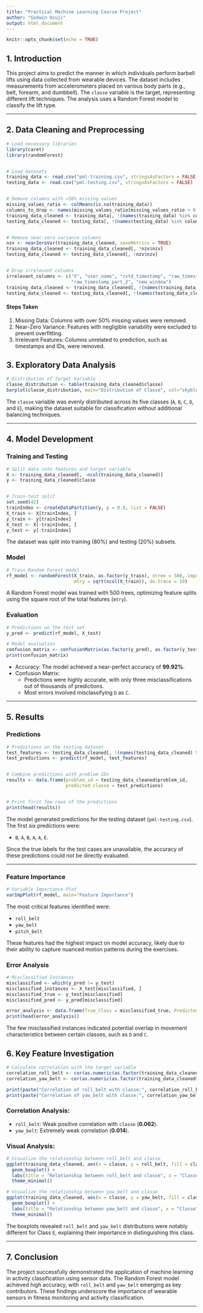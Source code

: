 ```yaml
---
title: "Practical Machine Learning Course Project"
author: "Godwin Osuji"
output: html_document
---
```


```r
knitr::opts_chunk$set(echo = TRUE)
```

## 1. Introduction
This project aims to predict the manner in which individuals perform barbell lifts using data collected from wearable devices. The dataset includes measurements from accelerometers placed on various body parts (e.g., belt, forearm, and dumbbell). The `classe` variable is the target, representing different lift techniques. The analysis uses a Random Forest model to classify the lift type.

---

## 2. Data Cleaning and Preprocessing

```r
# Load necessary libraries
library(caret)
library(randomForest)


# Load datasets
training_data <- read.csv("pml-training.csv", stringsAsFactors = FALSE)
testing_data <- read.csv("pml-testing.csv", stringsAsFactors = FALSE)


# Remove columns with >50% missing values
missing_values_ratio <- colMeans(is.na(training_data))
columns_to_drop <- names(missing_values_ratio[missing_values_ratio > 0.5])
training_data_cleaned <- training_data[, !(names(training_data) %in% columns_to_drop)]
testing_data_cleaned <- testing_data[, !(names(testing_data) %in% columns_to_drop)]


# Remove near-zero variance columns
nzv <- nearZeroVar(training_data_cleaned, saveMetrics = TRUE)
training_data_cleaned <- training_data_cleaned[, !nzv$nzv]
testing_data_cleaned <- testing_data_cleaned[, !nzv$nzv]


# Drop irrelevant columns
irrelevant_columns <- c("X", "user_name", "cvtd_timestamp", "raw_timestamp_part_1", 
                        "raw_timestamp_part_2", "new_window")
training_data_cleaned <- training_data_cleaned[, !(names(training_data_cleaned) %in% irrelevant_columns)]
testing_data_cleaned <- testing_data_cleaned[, !(names(testing_data_cleaned) %in% irrelevant_columns)]
```

#### Steps Taken
1. Missing Data: Columns with over 50% missing values were removed.
2. Near-Zero Variance: Features with negligible variability were excluded to prevent overfitting.
3. Irrelevant Features: Columns unrelated to prediction, such as timestamps and IDs, were removed.

## 3. Exploratory Data Analysis

```r
# Distribution of Target Variable
classe_distribution <- table(training_data_cleaned$classe)
barplot(classe_distribution, main="Distribution of Classe", col="skyblue", xlab="Classe", ylab="Frequency")
```

The `classe` variable was evenly distributed across its five classes (`A`, `B`, `C`, `D`, and `E`), making the dataset suitable for classification without additional balancing techniques.

---

## 4. Model Development

### Training and Testing

```r
# Split data into features and target variable
X <- training_data_cleaned[, -ncol(training_data_cleaned)]
y <- training_data_cleaned$classe


# Train-test split
set.seed(42)
trainIndex <- createDataPartition(y, p = 0.8, list = FALSE)
X_train <- X[trainIndex, ]
y_train <- y[trainIndex]
X_test <- X[-trainIndex, ]
y_test <- y[-trainIndex]
```

The dataset was split into training (80%) and testing (20%) subsets.

### Model

```r
# Train Random Forest model
rf_model <- randomForest(X_train, as.factor(y_train), ntree = 500, importance = TRUE, 
                         mtry = sqrt(ncol(X_train)), do.trace = 10)
```

A Random Forest model was trained with 500 trees, optimizing feature splits using the square root of the total features (`mtry`).

### Evaluation

```r
# Predictions on the test set
y_pred <- predict(rf_model, X_test)
```

```r
# Model evaluation
confusion_matrix <- confusionMatrix(as.factor(y_pred), as.factor(y_test))
print(confusion_matrix)
```

- Accuracy: The model achieved a near-perfect accuracy of **99.92%**.
- Confusion Matrix:
  - Predictions were highly accurate, with only three misclassifications out of thousands of predictions.
  - Most errors involved misclassifying `D` as `C`.

---

## 5. Results

### Predictions

```r
# Predictions on the testing dataset
test_features <- testing_data_cleaned[, !(names(testing_data_cleaned) %in% c("problem_id"))]
test_predictions <- predict(rf_model, test_features)


# Combine predictions with problem IDs
results <- data.frame(problem_id = testing_data_cleaned$problem_id, 
                      predicted_classe = test_predictions)


# Print first few rows of the predictions
print(head(results))
```

The model generated predictions for the testing dataset (`pml-testing.csv`). The first six predictions were:

- `B`, `A`, `B`, `A`, `A`, `E`.

Since the true labels for the test cases are unavailable, the accuracy of these predictions could not be directly evaluated.

---

### Feature Importance


```r
# Variable Importance Plot
varImpPlot(rf_model, main="Feature Importance")
```

The most critical features identified were:

- `roll_belt`
- `yaw_belt`
- `pitch_belt`

These features had the highest impact on model accuracy, likely due to their ability to capture nuanced motion patterns during the exercises.

### Error Analysis

```r
# Misclassified Instances
misclassified <- which(y_pred != y_test)
misclassified_instances <- X_test[misclassified, ]
misclassified_true <- y_test[misclassified]
misclassified_pred <- y_pred[misclassified]

error_analysis <- data.frame(True_Class = misclassified_true, Predicted_Class = misclassified_pred)
print(head(error_analysis))
```

The few misclassified instances indicated potential overlap in movement characteristics between certain classes, such as `D` and `C`.

## 6. Key Feature Investigation

```r
# Calculate correlation with the target variable
correlation_roll_belt <- cor(as.numeric(as.factor(training_data_cleaned$classe)), training_data_cleaned$roll_belt)
correlation_yaw_belt <- cor(as.numeric(as.factor(training_data_cleaned$classe)), training_data_cleaned$yaw_belt)

print(paste("Correlation of roll_belt with classe:", correlation_roll_belt))
print(paste("Correlation of yaw_belt with classe:", correlation_yaw_belt))
```


### Correlation Analysis:
- `roll_belt`: Weak positive correlation with `classe` (**0.062**).
- `yaw_belt`: Extremely weak correlation (**0.014**).

### Visual Analysis:

```r
# Visualize the relationship between roll_belt and classe
ggplot(training_data_cleaned, aes(x = classe, y = roll_belt, fill = classe)) +
  geom_boxplot() +
  labs(title = "Relationship between roll_belt and classe", x = "Classe", y = "Roll Belt") +
  theme_minimal()
```


```r
# Visualize the relationship between yaw_belt and classe
ggplot(training_data_cleaned, aes(x = classe, y = yaw_belt, fill = classe)) +
  geom_boxplot() +
  labs(title = "Relationship between yaw_belt and classe", x = "Classe", y = "Yaw Belt") +
  theme_minimal()
```

The boxplots revealed `roll_belt` and `yaw_belt` distributions were notably different for Class `E`, explaining their importance in distinguishing this class.

---

## 7. Conclusion

The project successfully demonstrated the application of machine learning in activity classification using sensor data. The Random Forest model achieved high accuracy, with `roll_belt` and `yaw_belt` emerging as key contributors. These findings underscore the importance of wearable sensors in fitness monitoring and activity classification.

---
